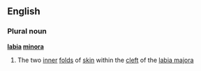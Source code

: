 ==English==
===Plural noun===
'''[[labia]] [[minora]]'''
#{{anatomy}} The two [[inner]] [[fold]]s of [[skin]] within the [[cleft]] of the [[labia majora]]